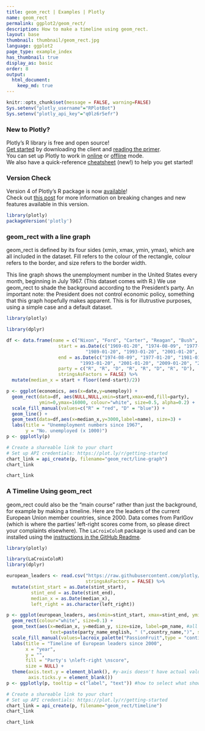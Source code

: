```yaml
---
title: geom_rect | Examples | Plotly
name: geom_rect
permalink: ggplot2/geom_rect/
description: How to make a timeline using geom_rect.
layout: base
thumbnail: thumbnail/geom_rect.jpg
language: ggplot2
page_type: example_index
has_thumbnail: true
display_as: basic
order: 8
output:
  html_document:
    keep_md: true
---
```


```r
knitr::opts_chunk$set(message = FALSE, warning=FALSE)
Sys.setenv("plotly_username"="RPlotBot")
Sys.setenv("plotly_api_key"="q0lz6r5efr")
```

### New to Plotly?

Plotly's R library is free and open source!<br>
[Get started](https://plot.ly/r/getting-started/) by downloading the client and [reading the primer](https://plot.ly/r/getting-started/).<br>
You can set up Plotly to work in [online](https://plot.ly/r/getting-started/#hosting-graphs-in-your-online-plotly-account) or [offline](https://plot.ly/r/offline/) mode.<br>
We also have a quick-reference [cheatsheet](https://images.plot.ly/plotly-documentation/images/r_cheat_sheet.pdf) (new!) to help you get started!

### Version Check

Version 4 of Plotly's R package is now [available](https://plot.ly/r/getting-started/#installation)!<br>
Check out [this post](http://moderndata.plot.ly/upgrading-to-plotly-4-0-and-above/) for more information on breaking changes and new features available in this version.

```r
library(plotly)
packageVersion('plotly')
```

### geom\_rect with a line graph
geom\_rect is defined by its four sides (xmin, xmax, ymin, ymax), which are all included in the dataset. Fill refers to the colour of the rectangle, colour refers to the border, and size refers to the border width.

This line graph shows the unemployment number in the United States every month, beginning in July 1967. (This dataset comes with R.) We use geom\_rect to shade the background according to the President's party. An important note: the President does not control economic policy, something that this graph hopefully makes apparent. This is for illutrustive purposes, using a simple case and a default dataset.

```r
library(plotly)

library(dplyr)

df <- data.frame(name = c("Nixon", "Ford", "Carter", "Reagan", "Bush", "Clinton", "Bush", "Obama"),
                   start = as.Date(c("1969-01-20", "1974-08-09", "1977-01-20", "1981-01-20",
                             "1989-01-20", "1993-01-20", "2001-01-20", "2009-01-20")),
                   end = as.Date(c("1974-08-09", "1977-01-20", "1981-01-20", "1989-01-20", 
                           "1993-01-20", "2001-01-20", "2009-01-20", "2017-01-20")),
                   party = c("R", "R", "D", "R", "R", "D", "R", "D"),
                   stringsAsFactors = FALSE) %>%
  mutate(median_x = start + floor((end-start)/2))

p <- ggplot(economics, aes(x=date,y=unemploy)) +
  geom_rect(data=df, aes(NULL,NULL,xmin=start,xmax=end,fill=party),
            ymin=0,ymax=16000, colour="white", size=0.5, alpha=0.2) +
  scale_fill_manual(values=c("R" = "red", "D" = "blue")) +
  geom_line() +
  geom_text(data=df,aes(x=median_x,y=3000,label=name), size=3) +
  labs(title = "Unemmployment numbers since 1967",
       y = "No. unemployed (x 1000)")
p <- ggplotly(p)

# Create a shareable link to your chart
# Set up API credentials: https://plot.ly/r/getting-started
chart_link = api_create(p, filename="geom_rect/line-graph")
chart_link
```

```r
chart_link
```

### A Timeline Using geom\_rect
geom\_rect could also be the "main course" rather than just the background, for example by making a timeline.
Here are the leaders of the current European Union member countries, since 2000. Data comes from ParlGov
(which is where the parties' left-right scores come from, so please direct your complaints elsewhere). The
`LaCroixColoR` package is used and can be installed using the [instructions in the GitHub Readme](https://github.com/johannesbjork/LaCroixColoR#install-package).

```r
library(plotly)

library(LaCroixColoR)
library(dplyr)

european_leaders <- read.csv("https://raw.githubusercontent.com/plotly/datasets/master/european_leaders.csv",
                             stringsAsFactors = FALSE) %>%
  mutate(stint_start = as.Date(stint_start),
         stint_end = as.Date(stint_end),
         median_x = as.Date(median_x),
         left_right = as.character(left_right))

p <- ggplot(european_leaders, aes(xmin=stint_start, xmax=stint_end, ymin=vert_min, ymax=vert_max, fill=left_right)) +
  geom_rect(colour="white", size=0.1) +
  geom_text(aes(x=median_x, y=median_y, size=size, label=pm_name, #all names of separate variables
                text=paste(party_name_english, " (",country_name,")", sep=""))) +
  scale_fill_manual(values=lacroix_palette("PassionFruit",type = "continuous", n=8)) + #matches left/right colours
  labs(title = "Timeline of European leaders since 2000",
       x = "year",
       y = "",
       fill = "Party's \nleft-right \nscore",
       size = NULL) +
  theme(axis.text.y = element_blank(), #y-axis doesn't have actual values; no need for labels
        axis.ticks.y = element_blank())
p <- ggplotly(p, tooltip = c("label", "text")) #how to select what shows on the tooltip

# Create a shareable link to your chart
# Set up API credentials: https://plot.ly/r/getting-started
chart_link = api_create(p, filename="geom_rect/timeline")
chart_link
```

```r
chart_link
```

